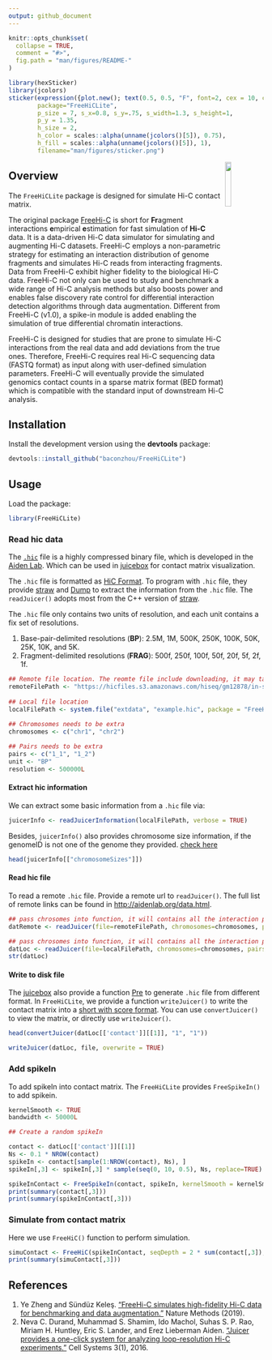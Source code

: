 ```yaml
---
output: github_document
---
```


<!-- README.md is generated from README.Rmd. Please edit that file -->

```r
knitr::opts_chunk$set(
  collapse = TRUE,
  comment = "#>",
  fig.path = "man/figures/README-"
)
```


```r
library(hexSticker)
library(jcolors)
sticker(expression({plot.new(); text(0.5, 0.5, "F", font=2, cex = 10, col = scales::alpha("#0091b6", 0.35))}),
        package="FreeHiCLite",
        p_size = 7, s_x=0.8, s_y=.75, s_width=1.3, s_height=1,
        p_y = 1.35,
        h_size = 2,
        h_color = scales::alpha(unname(jcolors()[5]), 0.75),
        h_fill = scales::alpha(unname(jcolors()[5]), 1),
        filename="man/figures/sticker.png")
```

<img src="man/figures/sticker.png" align="right" width="15%" height="15%" />

## Overview 

The `FreeHiCLite` package is designed for simulate Hi-C contact matrix. 

The original package [FreeHi-C](https://github.com/yezhengSTAT/FreeHiC) is short for **Fr**agment  interactions **e**mpirical **e**stimation for fast simulation of **Hi-C** data. It is a data-driven Hi-C data simulator for simulating and augmenting Hi-C datasets.  FreeHi-C employs a non-parametric strategy for estimating an interaction distribution of genome fragments and simulates Hi-C reads from interacting fragments. Data from FreeHi-C exhibit higher fidelity to the biological Hi-C data. FreeHi-C not only can be used to study and benchmark a wide range of Hi-C analysis methods but also boosts power and enables false discovery rate control for differential interaction detection algorithms through data augmentation. Different from FreeHi-C (v1.0), a spike-in module is added enabling the simulation of true differential chromatin interactions.

FreeHi-C is designed for studies that are prone to simulate Hi-C interactions from the real data and add deviations from the true ones. Therefore, FreeHi-C requires real Hi-C sequencing data (FASTQ format) as input along with user-defined simulation parameters. FreeHi-C will eventually provide the simulated genomics contact counts in a sparse matrix format (BED format) which is compatible with the standard input of downstream Hi-C analysis.

## Installation

Install the development version using the **devtools** package:

```r
devtools::install_github("baconzhou/FreeHiCLite")
```

## Usage

Load the package:
```r
library(FreeHiCLite)
```

### Read hic data

The [`.hic`](https://github.com/aidenlab/juicer/wiki/Data) file is a highly compressed binary file, which is developed in the [Aiden Lab](http://aidenlab.org/). Which can be used in [juicebox](https://aidenlab.org/juicebox/) for contact matrix visualization.

The `.hic` file is formatted as [HiC Format](https://github.com/aidenlab/Juicebox/blob/master/HiCFormatV8.md). To program with `.hic` file, they provide [straw](https://github.com/aidenlab/straw) and [Dump](https://github.com/aidenlab/juicer/wiki/Data-Extraction) to extract the information from the `.hic` file. The `readJuicer()` adopts most from the C++ version of [straw](https://github.com/aidenlab/straw).

The `.hic` file only contains two units of resolution, and each unit contains a fix set of resolutions.

1. Base-pair-delimited resolutions (**BP**): 2.5M, 1M, 500K, 250K, 100K, 50K, 25K, 10K, and 5K.
2. Fragment-delimited resolutions (**FRAG**): 500f, 250f, 100f, 50f, 20f, 5f, 2f, 1f.

```r
## Remote file location. The reomte file include downloading, it may take a while
remoteFilePath <- "https://hicfiles.s3.amazonaws.com/hiseq/gm12878/in-situ/combined.hic"
 
## Local file location
localFilePath <- system.file("extdata", "example.hic", package = "FreeHiCLite")
 
## Chromosomes needs to be extra
chromosomes <- c("chr1", "chr2")

## Pairs needs to be extra
pairs <- c("1_1", "1_2")
unit <- "BP"
resolution <- 500000L
```

#### Extract hic information

We can extract some basic information from a `.hic` file via:

```r
juicerInfo <- readJuicerInformation(localFilePath, verbose = TRUE)
```

Besides, `juicerInfo()` also provides chromosome size information, if the genomeID is not one of the genome they provided. [check here](https://github.com/aidenlab/juicer/wiki/Pre#usage)

```r
head(juicerInfo[["chromosomeSizes"]])
```

#### Read hic file

To read a remote `.hic` file. Provide a remote url to `readJuicer()`. The full list of remote links can be found in [http://aidenlab.org/data.html](http://aidenlab.org/data.html).

```r
## pass chrosomes into function, it will contains all the interaction pairs
datRemote <- readJuicer(file=remoteFilePath, chromosomes=chromosomes, pairs = NULL, unit=unit, resolution=resolution)
```

```r
## pass chrosomes into function, it will contains all the interaction pairs
datLoc <- readJuicer(file=localFilePath, chromosomes=chromosomes, pairs = NULL, unit=unit, resolution=resolution)
str(datLoc)
```

#### Write to disk file

The [juicebox](https://aidenlab.org/juicebox/) also provide a function [Pre](https://github.com/aidenlab/juicer/wiki/Pre) to generate `.hic` file from different format. In `FreeHiCLite`, we provide a function `writeJuicer()` to write the contact matrix into a [short with score format](https://github.com/aidenlab/juicer/wiki/Pre#short-with-score-format). You can use `convertJuicer()` to view the matrix, or directly use `writeJuicer()`.

```r
head(convertJuicer(datLoc[['contact']][[1]], "1", "1"))
```

```r
writeJuicer(datLoc, file, overwrite = TRUE)
```

### Add spikeIn

To add spikeIn into contact matrix. The `FreeHiCLite` provides `FreeSpikeIn()` to add spikein.

```r
kernelSmooth <- TRUE
bandwidth <- 50000L

## Create a random spikeIn

contact <- datLoc[['contact']][[1]]
Ns <- 0.1 * NROW(contact)
spikeIn <- contact[sample(1:NROW(contact), Ns), ]
spikeIn[,3] <- spikeIn[,3] * sample(seq(0, 10, 0.5), Ns, replace=TRUE) # 3rd is the counts

spikeInContact <- FreeSpikeIn(contact, spikeIn, kernelSmooth = kernelSmooth, bandwidth = bandwidth)
print(summary(contact[,3]))
print(summary(spikeInContact[,3]))
```

### Simulate from contact matrix

Here we use `FreeHiC()` function to perform simulation.

```r
simuContact <- FreeHiC(spikeInContact, seqDepth = 2 * sum(contact[,3]), resolution = 5000L)
print(summary(simuContact[,3]))
```

## References

1. Ye Zheng and Sündüz Keleş. ["FreeHi-C simulates high-fidelity Hi-C data for benchmarking and data augmentation."](https://www.nature.com/articles/s41592-019-0624-3) Nature Methods (2019).
2. Neva C. Durand, Muhammad S. Shamim, Ido Machol, Suhas S. P. Rao, Miriam H. Huntley, Eric S. Lander, and Erez Lieberman Aiden. ["Juicer provides a one-click system for analyzing loop-resolution Hi-C experiments."](https://www.cell.com/cell-systems/fulltext/S2405-4712(16)30219-8) Cell Systems 3(1), 2016.
